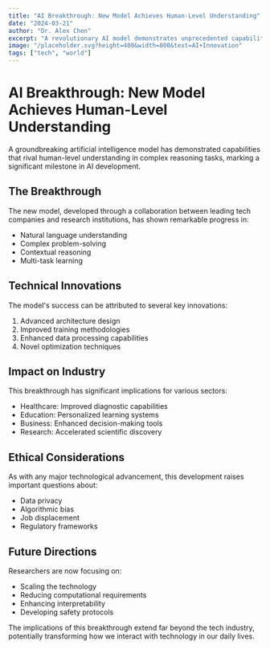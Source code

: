 ```yaml
---
title: "AI Breakthrough: New Model Achieves Human-Level Understanding"
date: "2024-03-21"
author: "Dr. Alex Chen"
excerpt: "A revolutionary AI model demonstrates unprecedented capabilities in natural language understanding and reasoning."
image: "/placeholder.svg?height=400&width=800&text=AI+Innovation"
tags: ["tech", "world"]
---
```


# AI Breakthrough: New Model Achieves Human-Level Understanding

A groundbreaking artificial intelligence model has demonstrated capabilities that rival human-level understanding in complex reasoning tasks, marking a significant milestone in AI development.

## The Breakthrough

The new model, developed through a collaboration between leading tech companies and research institutions, has shown remarkable progress in:

- Natural language understanding
- Complex problem-solving
- Contextual reasoning
- Multi-task learning

## Technical Innovations

The model's success can be attributed to several key innovations:

1. Advanced architecture design
2. Improved training methodologies
3. Enhanced data processing capabilities
4. Novel optimization techniques

## Impact on Industry

This breakthrough has significant implications for various sectors:

- Healthcare: Improved diagnostic capabilities
- Education: Personalized learning systems
- Business: Enhanced decision-making tools
- Research: Accelerated scientific discovery

## Ethical Considerations

As with any major technological advancement, this development raises important questions about:

- Data privacy
- Algorithmic bias
- Job displacement
- Regulatory frameworks

## Future Directions

Researchers are now focusing on:

- Scaling the technology
- Reducing computational requirements
- Enhancing interpretability
- Developing safety protocols

The implications of this breakthrough extend far beyond the tech industry, potentially transforming how we interact with technology in our daily lives. 